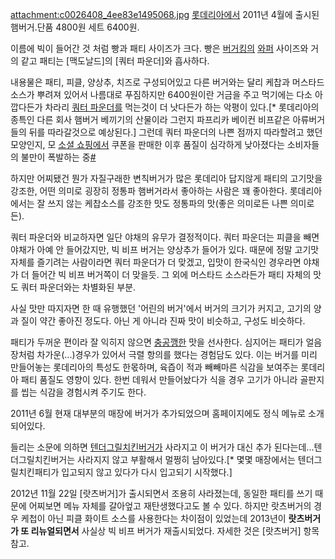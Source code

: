 attachment:c0026408_4ee83e1495068.jpg
[[롯데리아]]에서 2011년 4월에 출시된 햄버거.단품 4800원 세트 6400원.

이름에 빅이 들어간 것 처럼 빵과 패티 사이즈가 크다. 빵은 [[버거킹]]의 [[와퍼]] 사이즈와 거의 같고 패티는 [맥도날드]의 [쿼터 파운더]와 흡사하다.

내용물은 패티, 피클, 양상추, 치즈로 구성되어있고 다른 버거와는 달리 케찹과 머스타드 소스가 뿌려져 있어서 나름대로 푸짐하지만 6400원이란 거금을 주고 먹기에는 다소 아깝다든가 차라리 [[쿼터 파운더]]를 먹는것이 더 낫다든가 하는 악평이 있다.[* 롯데리아의 종특인 다른 회사 햄버거 베끼기의 산물이라 그런지 파프리카 베이컨 비프같은 아류버거들의 뒤를 따라갈것으로 예상된다.] 그런데 쿼터 파운더의 나쁜 점까지 따라할려고 했던 모양인지, 모 [[소셜 쇼핑]]에서 쿠폰을 판매한 이후 품질이 심각하게 낮아졌다는 소비자들의 불만이 폭발하는 중[http://bbs2.ruliweb.daum.net/gaia/do/ruliweb/default/hobby/308/read?bbsId=G005&articleId=13411405&itemGroupId=25 #]

하지만 어찌됐건 뭔가 자질구래한 변칙버거가 많은 롯데리아 답지않게 패티의 고기맛을 강조한, 어떤 의미로 굉장히 정통파 햄버거라서 좋아하는 사람은 꽤 좋아한다. 롯데리아에서는 잘 쓰지 않는 케찹소스를 강조한 맛도 정통파의 맛(좋은 의미로든 나쁜 의미로든).

쿼터 파운더와 비교하자면 일단 야채의 유무가 결정적이다. 쿼터 파운더는 피클을 빼면 야채가 아예 안 들어갔지만, 빅 비프 버거는 양상추가 들어가 있다. 때문에 정말 고기맛 자체를 즐기려는 사람이라면 쿼터 파운더가 더 맞겠고, 입맛이 한국식인 경우라면 야채가 더 들어간 빅 비프 버거쪽이 더 맞을듯. 그 외에 머스타드 소스라든가 패티 자체의 맛도 쿼터 파운더와는 차별화된 부분.

사실 맛만 따지자면 한 때 유행했던 '어린의 버거'에서 버거의 크기가 커지고, 고기의 양과 질이 약간 좋아진 정도다. 아닌 게 아니라 진짜 맛이 비슷하고, 구성도 비슷하다.

패티가 두꺼운 편이라 잘 익히지 않으면 [[충공깽]]한 맛을 선사한다. 심지어는 패티가 얼음장처럼 차가운(...)경우가 있어서 극렬 항의를 했다는 경험담도 있다. 이는 버거를 미리 만들어놓는 롯데리아의 특성도 한몫하며, 육즙이 적과 빼빼마른 식감을 보여주는 롯데리아 패티 품질도 영향이 있다. 한번 데워서 만들어놨다가 식을 경우 고기가 아니라 골판지를 씹는 식감을 경험시켜 주기도 한다.

2011년 6월 현재 대부분의 매장에 버거가 추가되었으며 홈페이지에도 정식 메뉴로 소개되어있다.

들리는 소문에 의하면 [[텐더그릴치킨버거]]가 사라지고 이 버거가 대신 추가 된다는데...텐더그릴치킨버거는 사라지지 않고 부활해서 멀쩡히 남아있다.[* 몇몇 매장에서는 텐더그릴치킨패티가 입고되지 않고 있다가 다시 입고되기 시작했다.]

2012년 11월 22일 [랏츠버거]가 출시되면서 조용히 사라졌는데, 동일한 패티를 쓰기 때문에 어찌보면 메뉴 자체를 갈아엎고 재탄생했다고도 볼 수 있다. 하지만 랏츠버거의 경우 케첩이 아닌 피클 화이트 소스를 사용한다는 차이점이 있었는데 2013년이 '''랏츠버거가 또 리뉴얼되면서''' 사실상 빅 비프 버거가 재출시되었다. 자세한 것은 [랏츠버거] 항목 참고.
